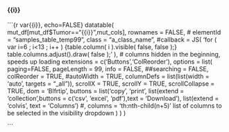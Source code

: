 #### {{i}}


```{r var{{i}}, echo=FALSE}
datatable(
  mut_df[mut_df$Tumor=="{{i}}",mut_cols],
  rownames = FALSE, 
  # elementId = "samples_table_temp99",
  class = "a_class_name",
  #callback = JS(  'for ( var i=6 ; i<13 ; i++ ) {table.column( i ).visible( false, false );} table.columns.adjust().draw( false );' ), # columns hidden in the beginning, speeds up loading
  extensions = c('Buttons','ColReorder'), 
  options = list(
    paging=FALSE,
    pageLength = 99,
    info = FALSE,
    ##searching = FALSE,
    colReorder = TRUE,
    #autoWidth = TRUE,
    columnDefs = list(list(width = 'auto', targets = "_all")),
    scrollX = TRUE, scrollY = TRUE, scrollCollapse = TRUE,
    dom = 'Blfrtip',
    buttons = 
      list('copy', 'print', 
           list(extend = 'collection',buttons = c('csv', 'excel', 'pdf'),text = 'Download'),
           list(extend = 'colvis', text = 'Columns')  #, columns = 'th:nth-child(n+5)' list of columns to be selected in the visibility dropdown 
           )
  )
)

```